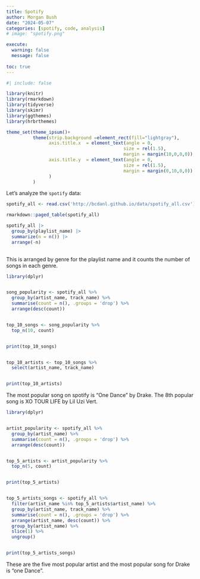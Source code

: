 ```yaml
---
title: Spotify
author: Morgan Bush
date: "2024-05-07"
categories: [spotify, code, analysis]
# image: "spotify.png"

execute: 
  warning: false
  message: false
  
toc: true
---
```

```r
#| include: false

library(knitr)
library(rmarkdown)
library(tidyverse)
library(skimr)
library(ggthemes)
library(hrbrthemes)

theme_set(theme_ipsum()+
          theme(strip.background =element_rect(fill="lightgray"),
                axis.title.x  = element_text(angle = 0,
                                            size = rel(1.5),
                                            margin = margin(10,0,0,0)),
                axis.title.y  = element_text(angle = 0,
                                            size = rel(1.5),
                                            margin = margin(0,10,0,0))
                )
          )
```

Let's analyze the `spotify` data:
```r
spotify_all <- read.csv('http://bcdanl.github.io/data/spotify_all.csv')
```

```r
rmarkdown::paged_table(spotify_all) 
```
```r
spotify_all |>
  group_by(playlist_name) |> 
  summarize(n = n()) |>
  arrange(-n)
    
```
This is arranged by genre for the playlist name and it counts the number of songs in each genre. 



```r

library(dplyr)


song_popularity <- spotify_all %>%
  group_by(artist_name, track_name) %>%
  summarise(count = n(), .groups = 'drop') %>%
  arrange(desc(count))


top_10_songs <- song_popularity %>%
  top_n(10, count)


print(top_10_songs)


top_10_artists <- top_10_songs %>%
  select(artist_name, track_name)


print(top_10_artists)
```
The most popular song on spotify is "One Dance" by Drake. The 8th popular song is XO TOUR LIFE by Lil Uzi Vert.

```r
library(dplyr)


artist_popularity <- spotify_all %>%
  group_by(artist_name) %>%
  summarise(count = n(), .groups = 'drop') %>%
  arrange(desc(count))


top_5_artists <- artist_popularity %>%
  top_n(5, count)


print(top_5_artists)


top_5_artists_songs <- spotify_all %>%
  filter(artist_name %in% top_5_artists$artist_name) %>%
  group_by(artist_name, track_name) %>%
  summarise(count = n(), .groups = 'drop') %>%
  arrange(artist_name, desc(count)) %>%
  group_by(artist_name) %>%
  slice(1) %>%
  ungroup()


print(top_5_artists_songs)
```
These are the five most popular artist and the most popular song for Drake is "one Dance". 
